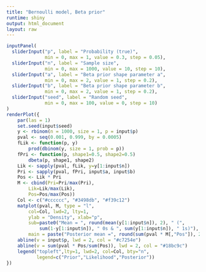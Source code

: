 ```yaml
---
title: "Bernoulli model, Beta prior"
runtime: shiny
output: html_document
layout: raw
---
```


```r
inputPanel(
  sliderInput("p", label = "Probability (true)",
              min = 0, max = 1, value = 0.3, step = 0.05),
  sliderInput("n", label = "Sample size",
              min = 0, max = 1000, value = 10, step = 10),
  sliderInput("a", label = "Beta prior shape parameter a",
              min = 0, max = 2, value = 1, step = 0.2),
  sliderInput("b", label = "Beta prior shape parameter b",
              min = 0, max = 2, value = 1, step = 0.2),
  sliderInput("seed", label = "Random seed",
              min = 0, max = 100, value = 0, step = 10)
)
renderPlot({
    par(las = 1)
    set.seed(input$seed)
    y <- rbinom(n = 1000, size = 1, p = input$p)
    pval <- seq(0.001, 0.999, by = 0.0005)
    fLik <- function(p, y)
        prod(dbinom(y, size = 1, prob = p))
    fPri <- function(p, shape1=0.5, shape2=0.5)
        dbeta(p, shape1, shape2)
    Lik <- sapply(pval, fLik, y=y[1:input$n])
    Pri <- sapply(pval, fPri, input$a, input$b)
    Pos <- Lik * Pri
    M <- cbind(Pri=Pri/max(Pri),
        Lik=Lik/max(Lik),
        Pos=Pos/max(Pos))
    Col <- c("#cccccc", "#3498db", "#f39c12")
    matplot(pval, M, type = "l", 
        col=Col, lwd=2, lty=1,
        ylab = "Density", xlab="p",
        sub=paste0("Mean = ", round(mean(y[1:input$n]), 2), " (", 
            sum(1-y[1:input$n]), " 0s & ", sum(y[1:input$n]), " 1s)"),
        main = paste("Posterior mean =", round(sum(pval * M[,"Pos"]), 2)))
    abline(v = input$p, lwd = 2, col = "#c7254e")
    abline(v = sum(pval * Pos/sum(Pos)), lwd = 2, col = "#18bc9c")
    legend("topleft",lty=1, lwd=2, col=Col, bty="n",
           legend=c("Prior","Likelihood","Posterior"))
})
```
